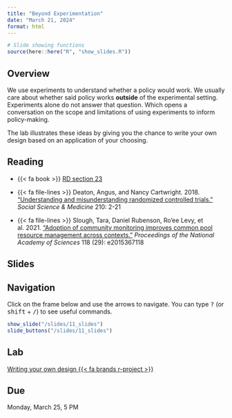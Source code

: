 ```yaml
---
title: "Beyond Experimentation"
date: "March 21, 2024"
format: html
---
```



```r
# Slide showing functions
source(here::here("R", "show_slides.R"))
```

## Overview

We use experiments to understand whether a policy would work. We usually care about whether said policy works **outside** of the experimental setting. Experiments alone do not answer that question. Which opens a conversation on the scope and limitations of using experiments to inform policy-making.

The lab illustrates these ideas by giving you the chance to write your own design based on an application of your choosing.


## Reading

- {{< fa book >}} [RD section 23](https://book.declaredesign.org/lifecycle/integration.html)

- {{< fa file-lines >}} Deaton, Angus, and Nancy Cartwright. 2018. [“Understanding and misunderstanding randomized controlled trials.”](https://doi.org/10.1016/j.socscimed.2017.12.005) *Social Science & Medicine* 210: 2-21


- {{< fa file-lines >}} Slough, Tara, Daniel Rubenson, Ro’ee Levy, et al. 2021. [“Adoption of community monitoring improves common pool resource management across contexts.”](https://doi.org/10.1073/pnas.2015367118) *Proceedings of the National Academy of Sciences* 118 (29): e2015367118



## Slides

::: {.callout-tip}
## Navigation

Click on the frame below and use the arrows to navigate. You can type <kbd class="text-info">?</kbd> (or <kbd class="text-info">shift</kbd> + <kbd class="text-info">/</kbd>) to see useful commands.
:::

```r
show_slide("/slides/11_slides")
slide_buttons("/slides/11_slides")
```

## Lab

[Writing your own design {{< fa brands r-project >}}](https://github.com/gustavo-diaz/popw24/blob/main/content/labs/11_lab.qmd)

::: {.callout-warning}
## Due

Monday, March 25, 5 PM
:::

